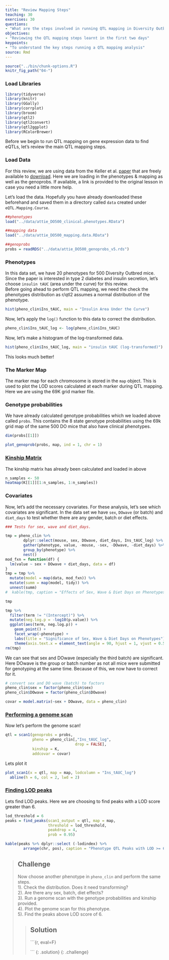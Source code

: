 ```yaml
---
title: "Review Mapping Steps"
teaching: 30
exercises: 30
questions:
- "What are the steps involved in running QTL mapping in Diversity Outbred mice?"
objectives:
- "Reviewing the QTL mapping steps learnt in the first two days"
keypoints:
- "To understand the key steps running a QTL mapping analysis"
source: Rmd
---
```


```r
source("../bin/chunk-options.R")
knitr_fig_path("04-")
```

### Load Libraries  

```r
library(tidyverse)
library(knitr)
library(GGally)
library(corrplot)
library(broom)
library(qtl2)
library(qtl2convert)
library(qtl2ggplot)
library(RColorBrewer)
```

Before we begin to run QTL mapping on gene expression data to find eQTLs, let's 
review the main QTL mapping steps.

### Load Data

For this review, we are using data from the Keller et al. [paper](https://academic.oup.com/genetics/article/209/1/335/5931013?login=false) 
that are freely available to [download](doi:10.5061/dryad.pj105).  Here we are 
loading in the phenotypes & mapping as well as the genoprobs.   If available, a 
link is provided to the original lesson in case you need a little more help. 

Let's load the data.  Hopefully you have already downloaded these beforehand and 
saved them in a directory called `data` created under `eQTL.Mapping.Course`.

```r
##phenotypes
load("../data/attie_DO500_clinical.phenotypes.RData")

##mapping data
load("../data/attie_DO500_mapping.data.RData")

##genoprobs
probs = readRDS("../data/attie_DO500_genoprobs_v5.rds")
```


### Phenotypes

In this data set, we have 20 phenotypes for 500 Diversity Outbred mice. Since 
the paper is interested in type 2 diabetes and insulin secretion, let's choose 
`insulin tAUC` (area under the curve) for this review.   
Before going ahead to perform QTL mapping, we need the check the phenotypes 
distribution as r/qtl2 assumes a normal distribution of the phenotype. 


```r
hist(pheno_clin$Ins_tAUC, main = "Insulin Area Under the Curve")
```

Now, let's apply the `log()` function to this data to correct the distribution.

```r
pheno_clin$Ins_tAUC_log <- log(pheno_clin$Ins_tAUC)
```

Now, let's make a histogram of the log-transformed data.

```r
hist(pheno_clin$Ins_tAUC_log, main = "insulin tAUC (log-transformed)")
```

This looks much better!


### The Marker Map  

The marker map for each chromosome is stored in the `map` object. This is used 
to plot the LOD scores calculated at each marker during QTL mapping.  Here we 
are using the 69K grid marker file.


### Genotype probabilities  

We have already calculated genotype probabilities which we loaded above called 
`probs`.  This contains the 8 state genotype probabilities using the 69k grid 
map of the same 500 DO mice that also have clinical phenotypes. 


```r
dim(probs[[1]])
```

```r
plot_genoprob(probs, map, ind = 1, chr = 1)
```

### [Kinship Matrix](https://smcclatchy.github.io/mapping/04-calc-kinship/)

The kinship matrix has already been calculated and loaded in above


```r
n_samples <- 50
heatmap(K[[1]][1:n_samples, 1:n_samples])
```


### Covariates    

Now, let's add the necessary covariates. For these analysis, let's see which 
covariates are significant. In the data set we have `sex`, `DOwave` (or batch) 
and `diet_days` to test whether there are any gender, batch or diet effects.

```r

### Tests for sex, wave and diet_days.

tmp = pheno_clin %>%
        dplyr::select(mouse, sex, DOwave, diet_days, Ins_tAUC_log) %>%
        gather(phenotype, value, -mouse, -sex, -DOwave, -diet_days) %>%
        group_by(phenotype) %>%
        nest()
mod_fxn = function(df) {
  lm(value ~ sex + DOwave + diet_days, data = df)
}
tmp = tmp %>%
  mutate(model = map(data, mod_fxn)) %>%
  mutate(summ = map(model, tidy)) %>%
  unnest(summ) 
#  kable(tmp, caption = "Effects of Sex, Wave & Diet Days on Phenotypes")

tmp

tmp %>%
  filter(term != "(Intercept)") %>%
  mutate(neg.log.p = -log10(p.value)) %>%
  ggplot(aes(term, neg.log.p)) +
    geom_point() +
    facet_wrap(~phenotype) +
    labs(title = "Significance of Sex, Wave & Diet Days on Phenotypes") +
    theme(axis.text.x = element_text(angle = 90, hjust = 1, vjust = 0.5)) +
rm(tmp)

```

We can see that sex and DOwave (especially the third batch) are significant.  
Here DOwave is the group or batch number as not all mice were submitted for 
genotyping at the same time.  Because of this, we now have to correct for it.

```r

# convert sex and DO wave (batch) to factors
pheno_clin$sex = factor(pheno_clin$sex)
pheno_clin$DOwave = factor(pheno_clin$DOwave)

covar = model.matrix(~sex + DOwave, data = pheno_clin)

```


### [Performing a genome scan](https://smcclatchy.github.io/mapping/06-perform-genome-scan/) 

Now let's perform the genome scan!

```r
qtl = scan1(genoprobs = probs, 
            pheno = pheno_clin[,"Ins_tAUC_log", 
                               drop = FALSE], 
            kinship = K, 
            addcovar = covar)
```

Lets plot it

```r
plot_scan1(x = qtl, map = map, lodcolumn = "Ins_tAUC_log")
  abline(h = 6, col = 2, lwd = 2)
```


### [Finding LOD peaks](https://smcclatchy.github.io/mapping/07-find-lod-peaks/)

Lets find LOD peaks.  Here we are choosing to find peaks with a LOD score 
greater than 6. 

```r
lod_threshold = 6
peaks = find_peaks(scan1_output = qtl, map = map, 
                   threshold = lod_threshold, 
                   peakdrop = 4, 
                   prob = 0.95)

kable(peaks %>% dplyr::select (-lodindex) %>% 
        arrange(chr, pos), caption = "Phenotype QTL Peaks with LOD >= 6")
```

> ## Challenge
> Now choose another phenotype in `pheno_clin` and perform the same steps.  
> 1). Check the distribution. Does it need transforming?  
> 2). Are there any sex, batch, diet effects?  
> 3). Run a genome scan with the genotype probabilities and kinship provided.   
> 4). Plot the genome scan for this phenotype.  
> 5). Find the peaks above LOD score of 6. 
>
> > ## Solution
> > 
> > ```{r, eval=F}
> >
> >
> > ```
> {: .solution}
{: .challenge}
